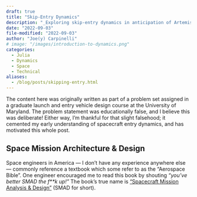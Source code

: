 ```yaml
---
draft: true
title: "Skip-Entry Dynamics"
description: "_Exploring skip-entry dynamics in anticipation of Artemis 1!_"
date: "2022-09-03"
file-modified: "2022-09-03"
author: "Joe(y) Carpinelli"
# image: "/images/introduction-to-dynamics.png"
categories:
  - Julia
  - Dynamics
  - Space
  - Technical
aliases:
  - /blog/posts/skipping-entry.html
---
```


:::{.callout-note appearance="simple"}
The content here was originally written as part of a problem set assigned in a 
graduate launch and entry vehicle design course at the University of Maryland. 
The problem statement was educationally false, and I believe this was deliberate!
Either way, I'm thankful for that slight falsehood; it cemented my early understanding
of spacecraft entry dynamics, and has motivated this whole post.
:::

## Space Mission Architecture & Design

Space engineers in America --- I don't have any experience anywhere else --- commonly reference 
a textbook which some refer to as the "Aerospace Bible". One engineer encouraged me to read this 
book by shouting _"you've better SMAD the f\*\*k up!"_ The book's true name is 
["Spacecraft Mission Analysis & Design"](https://www.amazon.com/Mission-Analysis-Design-Technology-Library/dp/1881883108/) (SMAD for short).